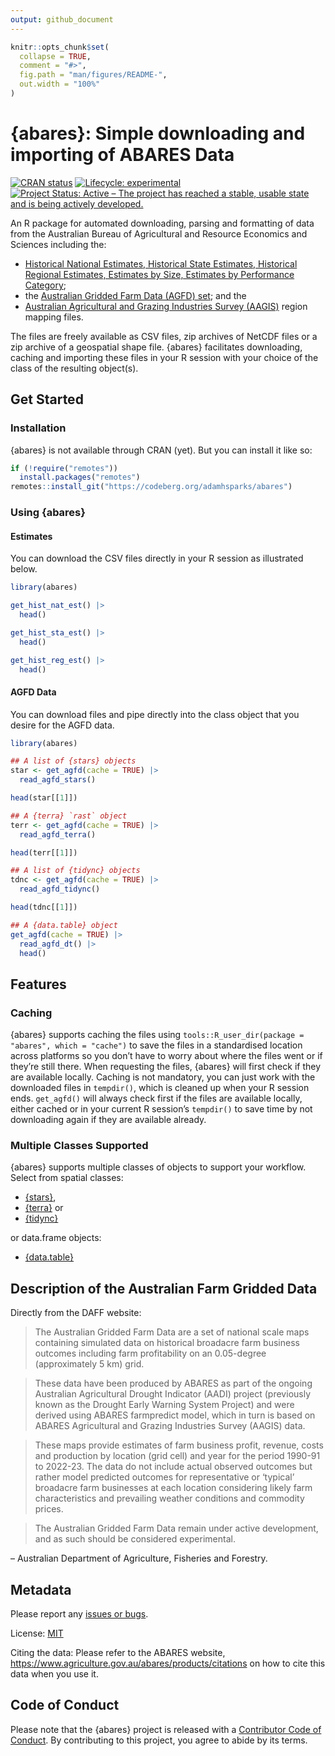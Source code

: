```yaml
---
output: github_document
---
```


<!-- README.md is generated from README.Rmd. Please edit that file -->

```r
knitr::opts_chunk$set(
  collapse = TRUE,
  comment = "#>",
  fig.path = "man/figures/README-",
  out.width = "100%"
)
```

# {abares}: Simple downloading and importing of ABARES Data

<!-- badges: start -->
[![CRAN status](https://www.r-pkg.org/badges/version/abares)](https://CRAN.R-project.org/package=abares)
[![Lifecycle: experimental](https://img.shields.io/badge/lifecycle-experimental-orange.svg)](https://lifecycle.r-lib.org/articles/stages.html#experimental)
[![Project Status: Active – The project has reached a stable, usable state and is being actively developed.](https://www.repostatus.org/badges/latest/active.svg)](https://www.repostatus.org/#active)
<!-- badges: end -->

An R package for automated downloading, parsing and formatting of data from the Australian Bureau of Agricultural and Resource Economics and Sciences including the:

- [Historical National Estimates, Historical State Estimates, Historical Regional Estimates,
Estimates by Size, Estimates by Performance Category](https://www.agriculture.gov.au/abares/data/farm-data-portal#data-download);
- the [Australian Gridded Farm Data (AGFD) set](https://www.agriculture.gov.au/abares/research-topics/surveys/farm-survey-data/australian-gridded-farm-data); and the
- [Australian Agricultural and Grazing Industries Survey (AAGIS)](https://www.agriculture.gov.au/abares/research-topics/surveys/farm-survey-data) region mapping files.

The files are freely available as CSV files, zip archives of NetCDF files or a zip archive of a geospatial shape file.
{abares} facilitates downloading, caching and importing these files in your R session with your choice of the class of the resulting object(s).

## Get Started

### Installation

{abares} is not available through CRAN (yet).
But you can install it like so:

```r
if (!require("remotes"))
  install.packages("remotes")
remotes::install_git("https://codeberg.org/adamhsparks/abares")
```

### Using {abares}

#### Estimates

You can download the CSV files directly in your R session as illustrated below.

```r
library(abares)

get_hist_nat_est() |> 
  head()

get_hist_sta_est() |> 
  head()

get_hist_reg_est() |> 
  head()
```

#### AGFD Data

You can download files and pipe directly into the class object that you desire for the AGFD data.

```r
library(abares)

## A list of {stars} objects
star <- get_agfd(cache = TRUE) |>
  read_agfd_stars()

head(star[[1]])

## A {terra} `rast` object
terr <- get_agfd(cache = TRUE) |>
  read_agfd_terra()

head(terr[[1]])

## A list of {tidync} objects
tdnc <- get_agfd(cache = TRUE) |>
  read_agfd_tidync()

head(tdnc[[1]])

## A {data.table} object
get_agfd(cache = TRUE) |>
  read_agfd_dt() |>
  head()
```

## Features

### Caching

{abares} supports caching the files using `tools::R_user_dir(package = "abares", which = "cache")` to save the files in a standardised location across platforms so you don't have to worry about where the files went or if they're still there.
When requesting the files, {abares} will first check if they are available locally.
Caching is not mandatory, you can just work with the downloaded files in `tempdir()`, which is cleaned up when your R session ends.
`get_agfd()` will always check first if the files are available locally, either cached or in your current R session's `tempdir()` to save time by not downloading again if they are available already.

### Multiple Classes Supported

{abares} supports multiple classes of objects to support your workflow.
Select from spatial classes:

- [{stars}](https://CRAN.R-project.org/package=stars),
- [{terra}](https://CRAN.R-project.org/package=terra) or
- [{tidync}](https://CRAN.R-project.org/package=tidync)

or data.frame objects:

- [{data.table}](https://CRAN.R-project.org/package=data.table)

## Description of the Australian Farm Gridded Data

Directly from the DAFF website:

>The Australian Gridded Farm Data are a set of national scale maps containing simulated data on historical broadacre farm business outcomes including farm profitability on an 0.05-degree (approximately 5 km) grid.

>These data have been produced by ABARES as part of the ongoing Australian Agricultural Drought Indicator (AADI) project (previously known as the Drought Early Warning System Project) and were derived using ABARES farmpredict model, which in turn is based on ABARES Agricultural and Grazing Industries Survey (AAGIS) data.

>These maps provide estimates of farm business profit, revenue, costs and production by location (grid cell) and year for the period 1990-91 to 2022-23. The data do not include actual observed outcomes but rather model predicted outcomes for representative or ‘typical' broadacre farm businesses at each location considering likely farm characteristics and prevailing weather conditions and commodity prices.

>The Australian Gridded Farm Data remain under active development, and as such should be considered experimental.

-- Australian Department of Agriculture, Fisheries and Forestry.

## Metadata

Please report any [issues or bugs](https://codeberg.org/adamhsparks/abares/issues).

License: [MIT](LICENSE.md)

Citing the data: Please refer to the ABARES website, <https://www.agriculture.gov.au/abares/products/citations> on how to cite this data when you use it.

## Code of Conduct

Please note that the {abares} project is released with a [Contributor Code of Conduct](https://adamhsparks.codeberg.page/abares/CODE_OF_CONDUCT.html). By contributing to this project, you agree to abide by its terms.
